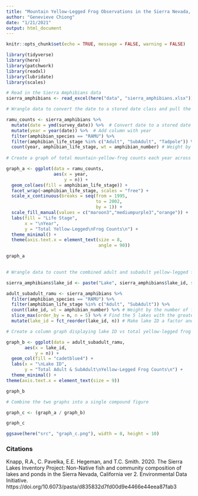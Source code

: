 ```yaml
---
title: "Mountain Yellow-Legged Frog Observations in the Sierra Nevada, CA: 1995-2002"
author: "Genevieve Chiong"
date: "1/21/2021"
output: html_document
---
```


```r
knitr::opts_chunk$set(echo = TRUE, message = FALSE, warning = FALSE)

library(tidyverse)
library(here)
library(patchwork)
library(readxl)
library(lubridate)
library(scales)
```


```r
# Read in the Sierra Amphibians data 
sierra_amphibians <- read_excel(here("data", "sierra_amphibians.xlsx"))
```


```r
# Wrangle data to convert the date to a stored date class and pull the year; filter out to include only mountain yellow-legged frogs (Rana muscosa) and exclude the 'EggMass' life stage level; group by year; and count the total yellow-legged frog observations for each year across all water bodies 

ramu_counts <- sierra_amphibians %>% 
  mutate(date = ymd(survey_date)) %>%  # Convert date to a stored date class 
  mutate(year = year(date)) %>%  # Add column with year 
  filter(amphibian_species == "RAMU") %>% 
  filter(amphibian_life_stage %in% c("Adult", "SubAdult", "Tadpole")) %>% 
  count(year, amphibian_life_stage, wt = amphibian_number) # Weight by the number of frogs observed 
  
# Create a graph of total mountain-yellow-frog counts each year across all water bodies, by life stage

graph_a <- ggplot(data = ramu_counts, 
                  aes(x = year, 
                      y = n)) +
  geom_col(aes(fill = amphibian_life_stage)) +
  facet_wrap(~amphibian_life_stage, scales = "free") +
  scale_x_continuous(breaks = seq(from = 1995,
                                  to = 2002,
                                  by = 1)) +
  scale_fill_manual(values = c("maroon3","mediumpurple3","orange")) +
  labs(fill = "Life Stage",
       x = "\nYear",
       y = "Total Yellow-Legged\nFrog Counts\n") +
  theme_minimal() +
  theme(axis.text.x = element_text(size = 8,
                                   angle = 90))

graph_a 
  
```


```r
# Wrangle data to count the combined adult and subadult yellow-legged frogs (Rana muscosa) in the 5 lakes with the greatest total observed counts 

sierra_amphibians$lake_id <- paste("Lake", sierra_amphibians$lake_id, sep = " ") # Reformat lake ID from a number to a label 

adult_subadult_ramu <- sierra_amphibians %>% 
  filter(amphibian_species == "RAMU") %>% 
  filter(amphibian_life_stage %in% c("Adult", "SubAdult")) %>% 
  count(lake_id, wt = amphibian_number) %>% # Weight by the number of frogs observed
  slice_max(order_by = n, n = 5) %>% # Find the 5 lakes with the greatest total counts 
  mutate(lake_id = fct_reorder(lake_id, n)) # Make lake ID a factor and reorder based on values in the n (# of frogs observed) column 
```
    
    
```r
# Create a column graph displaying lake ID vs total yellow-legged frog counts (adult + subadult) for the 5 lakes with the greatest total observed counts 

graph_b <- ggplot(data = adult_subadult_ramu,
       aes(x = lake_id,
           y = n)) + 
  geom_col(fill = "cadetblue4") +
  labs(x = "\nLake ID",
       y = "Total Adult & SubAdult\nYellow-Legged Frog Counts\n") +
  theme_minimal() + 
theme(axis.text.x = element_text(size = 9))

graph_b 
```
  
  
```r

# Combine the two graphs into a single compound figure 

graph_c <- (graph_a / graph_b)

graph_c 

ggsave(here("src", "graph_c.png"), width = 8, height = 10)
```

### Citations 

Knapp, R.A., C. Pavelka, E.E. Hegeman, and T.C. Smith. 2020. The Sierra Lakes Inventory Project: Non-Native fish and community composition of lakes and ponds in the Sierra Nevada, California ver 2. Environmental Data Initiative. https://doi.org/10.6073/pasta/d835832d7fd00d9e4466e44eea87fab3













